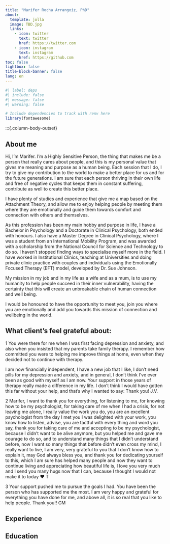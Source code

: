 ```yaml
---
title: "Marifer Rocha Arrangoiz, PhD"
about:
  template: jolla
  image: TBD.jpg
  links:
    - icon: twitter
      text: twitter
      href: https://twitter.com
    - icon: instagram
      text: instagram
      href: https://github.com
toc: false
lightbox: false
title-block-banner: false
lang: en
---
```


```r
#| label: deps
#| include: false
#| message: false
#| warning: false

# Include dependencies to track with renv here
library(fontawesome)
```

:::{.column-body-outset}

## About me


Hi, I'm Marifer. I'm a Highly Sensitive Person, the thing that makes me be a person that really cares about people, and this is my personal value that gives me meaning and purpose as a human being. Each session that I do, I try to give my contribution to the world to make a better place for us and for the future generations. I am sure that each person thriving in their own life and free of negative cycles that keeps them in constant suffering, contribute as well to create this better place.  

I have plenty of studies and experience that give me a map based on the Attachment Theory, and allow me to enjoy helping people by meeting them where they are emotionally and guide them towards comfort and connection with others and themselves. 

As this profession has been my main hobby and purpose in life, I have a Bachelor in Psychology and a Doctorate in Clinical Psychology, both ended with honours. I also have a Master Degree in Clinical Psychology, where I was a student from an International Mobility Program, and was awarded with a scholarship from the National Council for Science and Technology to do so. I haven't stopped finding ways to specialise myself more in the field. I have worked in Institutional Clinics, teaching at Universities and doing private clinic practice with couples and individuals using the Emotionally Focused Therapy (EFT) model, developed by Dr. Sue Johnson.

My mission in my job and in my life as a wife and as a mum, is to use my humanity to help people succeed in their inner vulnerability, having the certainty that this will create an unbreakable chain of human connection and well being. 

I would be honoured to have the opportunity to meet you, join you where you are emotionally and add you towards this mission of connection and wellbeing in the world. 

## What client's feel grateful about:

1 You were there for me when I was first facing depression and anxiety, and also when you insisted that my parents take family therapy. I remember how committed you were to helping me improve things at home, even when they decided not to continue with therapy.

I am now financially independent, I have a new job that I like, I don't need pills for my depression and anxiety, and in general, I don't think I've ever been as good with myself as I am now. Your support in those years of therapy really made a difference in my life. I don't think I would have gotten this far without your help, and that's why I wanted to say: Thank you! J.V.

2 Marifer, I want to thank you for everything, for listening to me, for knowing how to be my psychologist, for taking care of me when I had a crisis, for not leaving me alone, I really value the work you do, you are an excellent psychologist from the day I met you I was delighted with your work, you know how to listen, advise, you are tactful with every thing and word you say, thank you for taking care of me and accepting to be my psychologist, because I didn't want to be alive anymore, but you helped me and gave me courage to do so, and to understand many things that I didn't understand before, now I want so many things that before didn't even cross my mind, I really want to live, I am very, very grateful to you that I don't know how to explain it, may God always bless you, and thank you for dedicating yourself to this, which I am sure has helped many people and now they want to continue living and appreciating how beautiful life is, I love you very much and I send you many hugs now that I can, because I thought I would not make it to today ❤️ T

3 Your support pushed me to pursue the goals I had. You have been the person who has supported me the most. I am very happy and grateful for everything you have done for me, and above all, it is so real that you like to help people. Thank you!! GM

## Experience

## Education
